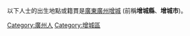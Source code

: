 以下人士的出生地點或籍貫是[[廣東|廣東]][[廣州|廣州]][[增城|增城]] (前稱'''增城縣'''、'''增城市''')。

[[Category:廣州人|Category:廣州人]]
[[Category:增城區|Category:增城區]]